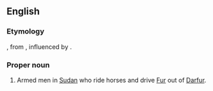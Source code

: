 ==English==
{{wikipedia}}
{{rfc|POV definition}}

===Etymology===
{{etyl|ar}} {{term|جنجويد|lang=ar}}, from {{etyl|fa}} {{term|جنگوی||warrior|lang=fa}}, influenced by {{term|جود||horse|lang=fa}}.

===Proper noun===
{{en-proper noun}}

# Armed men in [[Sudan]] who ride horses and drive [[Fur]] out of [[Darfur]].